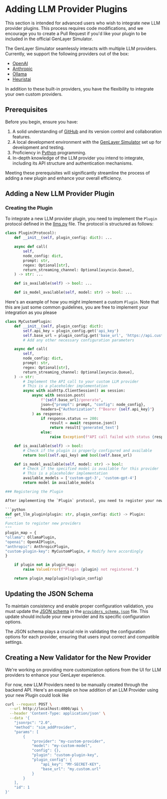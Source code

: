 # Adding LLM Provider Plugins

<Callout type="info">
  This section is intended for advanced users who wish to integrate new LLM
  provider plugins. This process requires code modifications, and we encourage
  you to create a Pull Request if you'd like your plugin to be included in the
  official GenLayer Simulator.
</Callout>

The GenLayer Simulator seamlessly interacts with multiple LLM providers.
Currently, we support the following providers out of the box:

- [OpenAI](https://platform.openai.com/)
- [Anthropic](https://www.anthropic.com/)
- [Ollama](https://ollama.com/)
- [Heuristai](https://heurist.ai/)

In addition to these built-in providers, you have the flexibility to integrate your own custom providers.

## Prerequisites

Before you begin, ensure you have:

1. A solid understanding of [GitHub](https://github.com/) and its version control and collaboration features.
2. A local development environment with the [GenLayer Simulator](https://github.com/yeagerai/genlayer-simulator) set up for development and testing.
3. Proficiency in [Python](https://www.python.org/) programming.
4. In-depth knowledge of the LLM provider you intend to integrate, including its API structure and authentication mechanisms.

Meeting these prerequisites will significantly streamline the process of adding a new plugin and enhance your overall efficiency.

## Adding a New LLM Provider Plugin

### Creating the Plugin

To integrate a new LLM provider plugin, you need to implement the `Plugin` protocol defined in the [llms.py](https://github.com/yeagerai/genlayer-simulator/blob/main/backend/node/genvm/llms.py) file. The protocol is structured as follows:

```python
class Plugin(Protocol):
    def __init__(self, plugin_config: dict): ...

    async def call(
        self,
        node_config: dict,
        prompt: str,
        regex: Optional[str],
        return_streaming_channel: Optional[asyncio.Queue],
    ) -> str: ...

    def is_available(self) -> bool: ...

    def is_model_available(self, model: str) -> bool: ...
```

Here's an example of how you might implement a custom `Plugin`. Note that this are just some common guidelines, you are free to implement your integration as you please

````python
class MyCustomPlugin:
    def __init__(self, plugin_config: dict):
        self.api_key = plugin_config.get('api_key')
        self.base_url = plugin_config.get('base_url', 'https://api.customllm.com')
        # Add any other necessary configuration parameters

    async def call(
        self,
        node_config: dict,
        prompt: str,
        regex: Optional[str],
        return_streaming_channel: Optional[asyncio.Queue],
    ) -> str:
        # Implement the API call to your custom LLM provider
        # This is a placeholder implementation
        async with aiohttp.ClientSession() as session:
            async with session.post(
                f"{self.base_url}/generate",
                json={"prompt": prompt, "config": node_config},
                headers={"Authorization": f"Bearer {self.api_key}"}
            ) as response:
                if response.status == 200:
                    result = await response.json()
                    return result['generated_text']
                else:
                    raise Exception(f"API call failed with status {response.status}")

    def is_available(self) -> bool:
        # Check if the plugin is properly configured and available
        return bool(self.api_key) and bool(self.base_url)

    def is_model_available(self, model: str) -> bool:
        # Check if the specified model is available for this provider
        # This is a placeholder implementation
        available_models = ['custom-gpt-3', 'custom-gpt-4']
        return model in available_models

### Registering the Plugin

After implementing the `Plugin` protocol, you need to register your new provider in the `llms.py` file under the `get_llm_provider` function. This step ensures that the GenLayer Simulator recognizes and can utilize your custom plugin.

```python
def get_llm_plugin(plugin: str, plugin_config: dict) -> Plugin:
"""
Function to register new providers
"""
plugin_map = {
"ollama": OllamaPlugin,
"openai": OpenAIPlugin,
"anthropic": AnthropicPlugin,
"custom-plugin-key": MyCustomPlugin, # Modify here accordingly
}

    if plugin not in plugin_map:
        raise ValueError(f"Plugin {plugin} not registered.")

    return plugin_map[plugin](plugin_config)

````

## Updating the JSON Schema

To maintain consistency and enable proper configuration validation, you must update the [JSON schema](https://json-schema.org/) in the [`providers_schema.json`](https://github.com/yeagerai/genlayer-simulator/blob/main/backend/node/create_nodes/providers_schema.json) file. This update should include your new provider and its specific configuration options.

The JSON schema plays a crucial role in validating the configuration options for each provider, ensuring that users input correct and compatible settings.

## Creating a New Validator for the New Provider

We're working on providing more customization options from the UI for LLM providers to enhance your GenLayer experience.

For now, new LLM Providers need to be manually created through the backend API. Here's an example on how addition of an LLM Provider using your new Plugin could look like

```sh
curl --request POST \
  --url http://localhost:4000/api \
  --header 'Content-Type: application/json' \
  --data '{
	"jsonrpc": "2.0",
	"method": "sim_addProvider",
	"params": [
		{
			"provider": "my-custom-provider",
			"model": "my-custom-model",
			"config": {},
			"plugin": "custom-plugin-key",
			"plugin_config": {
				"api_key": "MY-SECRET-KEY",
				"base_url": "my.custom.url"
			}
		}
	],
	"id": 1
}'
```
